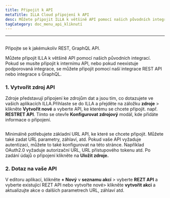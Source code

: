 ```yaml
---
title: Připojit k API
metaTitle: ILLA Cloud připojení k API
desc: Můžete připojit ILLA k většině API pomocí našich původních integrací. ILLA se může připojit k jakémukoli REST, GraphQL API
tagCategory: doc_menu_api_kliknutí
---
```


* * *

## <Heading hidden>Připojte se k API</Heading>

Připojte se k jakémukoliv REST, GraphQL API.

Můžete připojit ILLA k většině API pomocí našich původních integrací. Pokud se musíte připojit k internímu API, nebo pokud neexistuje podporovaná integrace, se můžete připojit pomocí naší integrace REST API nebo integrace s GraphQL.

### 1.  Vytvořit zdroj API

Zdroje představují připojení ke zdrojům dat a jsou tím, co dotazujete ve vašich aplikacích ILLA.Přihlaste se do ILLA a přejděte na záložku **zdroje** > klikněte **Vytvořit nové** a vyberte API, ke kterému se chcete připojit. např. **RESTRET API**. Tímto se otevře **Konfigurovat zdrojový** modál, kde přidáte informace o připojení.

<img
  src='https://cdn.illacloud.com/official-website/img/docs/connect/connect-api/config.png'
  alt=""
/>

Minimálně potřebujete základní URL API, ke které se chcete připojit. Můžete také zadat URL parametry, záhlaví, atd. Pokud vaše API vyžaduje autentizaci, můžete to také konfigurovat na této stránce. Například OAuth2.0 vyžaduje autorizační URL, URL přístupového tokenu atd. Po zadání údajů o připojení klikněte na **Uložit zdroje.**

### 2.  Dotaz na vaše API

V editoru aplikací, klikněte **+ Nový** v **seznamu akcí** > vyberte **REZT API** a vyberte existující REZT API nebo vytvořte nové> klikněte **vytvořit akci** a aktualizujte akce o dalších parametrech URL, záhlaví atd.

<img
  src='https://cdn.illacloud.com/official-website/img/docs/connect/connect-api/action.png'
  alt=""
/>
